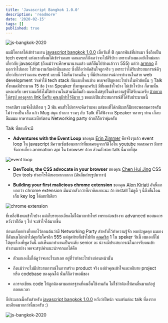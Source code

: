 ```yaml
---
title: 'Javascript Bangkok 1.0.0'
description: 'readmore'
date: '2020-02-15'
tags: []
published: true
---
```


![js-bangkok-2020](/images/2020-02-15/js_bkk_01.jpg)

ผมมีโอกาสได้เข้าร่วมงาน [javascript bangkok 1.0.0](https://javascriptbangkok.com/) เมื่อวันที่ 8 กุมภาพันธ์ที่ผ่านมา ซึ่งถือเป็น tech event แห่งแรกที่ผมได้เข้าร่วมเลย ตอนแรกก็ลังเลว่าจะไปดีรึป่าว เพราะตัวผมเองยังใหม่มากเกี่ยวกับ javascript (ถึงแม้ว่าจะศึกษามานานแล้ว แต่ก็ลืมไปบ้างแล้ววว 555) แต่ว่า [armno](https://armno.in.th/) ก็บอกว่าไปเถอะ ไปร่วมงานกับเค้านั่นแหละ ซึ่งก็ถือว่าตัดสินใจถูกจริง ๆ เพราะว่าได้รับประสบการณ์ดีๆ เกี่ยวกับการร่วมงาน event แบบนี้ ได้เห็นว่าคนอื่น ๆ ที่มีประสบการณ์การทำงานในสาย web development ว่าเค้าใช้ tech stack กันแบบไหนบ้าง พบเจอปัญหาอะไรบ้างในหัวข้อนั้น ๆ Talk ทั้งหมดมีประมาณ 15 ข้อ (จาก Speaker ที่มาพูดนะครับ) มีที่ผมเข้าใจบ้าง ไม่เข้าใจบ้าง ก็ตามนั้นแหละครับ เพราะผมก็ยังไม่ได้ทำงานในด้านนี้เต็มตัว ผมคงไม่สรุปในเชิงความรู้ที่ได้รับนะครับ [ถ้าอยากได้สรุป ลองดูจาก link นี้ครับ คุณภูมิทำไว้ดีมาก ๆ](https://www.facebook.com/hashtag/%E0%B8%AA%E0%B8%A3%E0%B8%B8%E0%B8%9Bjavascriptbangkok?source=feed_text&epa=HASHTAG) ขอแบ่งปันประสบการณ์ที่ได้รับประมาณนี้

ราคาบัตร ผมจัดไปเกือบ ๆ 3 พัน คนทั่วไปอาจจะคิดว่าแพง แต่ของที่ได้กลับมาก็มีเยอะพอสมควรครับ ไม่ว่าจะเป็น เสื้อ แก้ว Mug สมุด ปากกา รวมๆ กับ Talk ที่ได้ฟังจาก Speaker หลายๆ ท่าน เกือบลืมมมม อาหารและเบียร์ตอน Networking party ด้วยก็ถือว่าคุ้มครับ

Talk ที่ชอบก็จะมี

- **Adventures with the Event Loop** ของคุณ [Erin Zimmer](https://ez.codes/) คือจริงๆแล้ว event loop ใน javascript มีความซับซ้อนมากว่าที่ผมเคยดูจากวิดีโอใน youtube พอสมควร มีการจัดการเกี่ยว animation api ใน browser ด้วย ส่วนตัวชอบ talk นี้มากที่สุด

![event loop](/images/2020-02-15/event_loop.jpg)

- **DevTools, the CSS advocate in your browser** ของคุณ [Chen Hui Jing](https://www.chenhuijing.com/) CSS Dev tools ทำอะไรได้เยอะมากกกกก (ดันลืมถ่ายรูปมาาาา)

- **Building your first malicious chrome extension** ของคุณ [Alon Kiriati](https://www.linkedin.com/in/akiriati/) อันนี้แกบอกว่า chrome extension มันน่ากลัวกว่าที่เราคิดเยอะนะ ถ้า install ไม่ดูดี ๆ นี่ถึงขั้นโดนเก็บ key log ได้เลยทีเดียว

![chrome extension](/images/2020-02-15/chrome.jpg)

ที่เหลือฟังพอเข้าใจบ้าง แต่เก็บรายละเอียดไม่ได้มากเท่าไหร่ เพราะค่อนข้างจะ advanced พอสมควร หวังว่าปีถัด ๆ ไป จะเข้าใจได้มากขึ้น

ก่อนกลับอย่างที่บอกไว้ตอนต้นว่ามี Networking Party สำหรับไว้ทำความรู้จัก พบปะพูดคุย ผมเองก็ดันนนไม่กล้าไปคุยกับใครอีก 555 แต่สุดท้ายก็เข้าไปทัก [คุณคริส](https://medium.com/@chrisza) 1 ใน speker วันนี้ ผมเองก็ไม่ได้คุยเรื่องที่พูดวันนี้ แต่เห็นแกทำงานเป็นระดับ senior ละ น่าจะมีประสบการณ์ในการรับคนเข้าทำงานมาบ้าง พอจะสรุปคำแนะนำจากแกได้คือ

- ตัวแกเองไม่ได้ดูว่าจบอะไรมาเลย อยู่ที่ว่าทำอะไรบ้างก่อนหน้านั้น

- ถึงแม้ว่าจะไม่มีประสบการณ์ในการสร้าง product จริง แต่ถ้าคุณเข้าใจและอธิบาย project หรือ codebase ของคุณได้ นั่นก็ถือว่าพอมีของ

- ควรจะเขียน code ให้ถูกต้องตามมาตรฐานที่คนอื่นใช้งานกัน ไม่ใช่ว่าต้องให้คนอื่นมาแก้อยู่ตลอดเวลา

ก็ประมาณนี้ครับสำหรับ [javascript bangkok 1.0.0](https://javascriptbangkok.com/) หวังว่าปีหน้า จะแชร์แต่ละ talk ที่ลงรายละเอียดมากกว่านี้นะครับ :)

![js-bangkok-2020](/images/2020-02-15/js_bkk_02.jpg)
